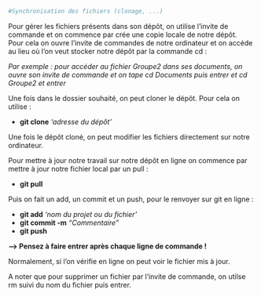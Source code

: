 ```r
#Synchronisation des fichiers (clonage, ...)
```

Pour gérer les fichiers présents dans son dépôt, on utilise l'invite de commande et on commence par crée une copie locale de notre dépôt. <br/> 
Pour cela on ouvre l'invite de commandes de notre ordinateur et on accéde au lieu où l'on veut stocker notre dépôt par la commande cd :

*Par exemple : pour accéder au fichier Groupe2 dans ses documents, on ouvre son invite de commande et on tape cd Documents puis entrer et  cd Groupe2 et entrer*

Une fois dans le dossier souhaité, on peut cloner le dépôt. Pour cela on utilise :

* **git clone** *'adresse du dépôt'*

Une fois le dépôt cloné, on peut modifier les fichiers directement sur notre ordinateur.

Pour mettre à jour notre travail sur notre dépôt en ligne on commence par mettre à jour notre fichier local par un pull :

* **git pull**

Puis on fait un add, un commit et un push, pour le renvoyer sur git en ligne :

* **git add** *'nom du projet ou du fichier'*
* **git commit -m** *"Commentaire"*
* **git push**

**--> Pensez à faire entrer après chaque ligne de commande !**

Normalement, si l'on vérifie en ligne on peut voir le fichier mis à jour.

A noter que pour supprimer un fichier par l'invite de commande, on utilse rm suivi du nom du fichier puis entrer.